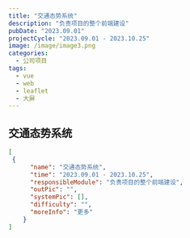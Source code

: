 ```yaml
---
title: "交通态势系统"
description: "负责项目的整个前端建设"
pubDate: "2023.09.01"
projectCycle: "2023.09.01 - 2023.10.25"
image: /image/image3.png
categories:
  - 公司项目
tags:
  - vue
  - web
  - leaflet
  - 大屏
---
```


## 交通态势系统

```json
[
 {
      "name": "交通态势系统",
      "time": "2023.09.01 - 2023.10.25",
      "responsibleModule": "负责项目的整个前端建设",
      "outPic": "",
      "systemPic": [],
      "difficulty": "",
      "moreInfo": "更多"
    }
]
```
